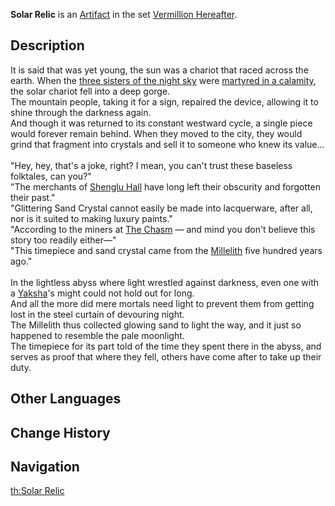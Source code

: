 {{Artifact Infobox
|image = Item Solar Relic.png
|set   = Vermillion Hereafter
|piece = Sands of Eon
}}
{{Description|An ancient timepiece with a mighty solid look. Its luster is produced by sand crystal.}}
'''Solar Relic''' is an [[Artifact]] in the set [[Vermillion Hereafter]].

==Description==
It is said that {{sic|Rex Laps}} was yet young, the sun was a chariot that raced across the earth.
When the [[Aria, Sonnet and Canon|three sisters of the night sky]] were [[Timeline#Second Throne of the Heavens|martyred in a calamity]], the solar chariot fell into a deep gorge.<br />
The mountain people, taking it for a sign, repaired the device, allowing it to shine through the darkness again.<br />
And though it was returned to its constant westward cycle, a single piece would forever remain behind.
When they moved to the city, they would grind that fragment into crystals and sell it to someone who knew its value...<br />
<br />
"Hey, hey, that's a joke, right? I mean, you can't trust these baseless folktales, can you?"<br />
"The merchants of [[Shenglu Hall]] have long left their obscurity and forgotten their past."<br />
"Glittering Sand Crystal cannot easily be made into lacquerware, after all, nor is it suited to making luxury paints."<br />
"According to the miners at [[The Chasm]] — and mind you don't believe this story too readily either—"<br />
"This timepiece and sand crystal came from the [[Millelith]] five hundred years ago."<br />
<br />
In the lightless abyss where light wrestled against darkness, even one with a [[Yaksha]]'s might could not hold out for long.<br />
And all the more did mere mortals need light to prevent them from getting lost in the steel curtain of devouring night.<br />
The Millelith thus collected glowing sand to light the way, and it just so happened to resemble the pale moonlight.<br />
The timepiece for its part told of the time they spent there in the abyss, and serves as proof that where they fell, others have come after to take up their duty.

==Other Languages==
{{Other Languages
|en      = Solar Relic
|zhs     = 阳辔之遗
|zhs_rm  = Yángpèi zhī Yí
|zht     = 陽轡之遺
|zht_rm  = Yángpèi zhī Yí
|zh_tl   = Relic of the Sun
|zh_note = {{Lang|mini=1|zh-Hans=阳辔}}/{{Lang|mini=1|zh-Hant=陽轡|zh-Hant_rm=Yángpèi}} literally means "the reins of the sun" and refers to the {{w|sun chariot}}, which in turn is a reference to the sun itself.
|ja      = 陽轡の遺品
|ja_rm   = Youhi no Ihin{{Assumed}}
|ja_tl   = Sun Bit Memento
|ja_note = Bit in this context refers to the horse bit.
|ko      = {{tt|태양|太陽}}의 {{tt|유물|遺物}}
|ko_rm   = Taeyang-ui Yumul
|ko_tl   = 
|es      = Reliquia Solar
|es_tl   = Solar Relic
|fr      = Relique solaire
|fr_tl   = Solar Relic
|ru      = Солнечная реликвия
|ru_tl   = 
|th      = Solar Relic
|vi      = {{tt|Di Vật|遺物}} Mặt Trời
|vi_tl   = Relic of the Sun
|de      = Relikt der Sonne
|de_tl   = Relic of the Sun
|id      = Solar Relic
|pt      = Relíquia do Sol
|pt_tl   = Relic of the Sun
}}

==Change History==
{{Change History|2.6}}

==Navigation==
{{Artifact Set Navbox|Vermillion Hereafter}}
[[th:Solar Relic]]